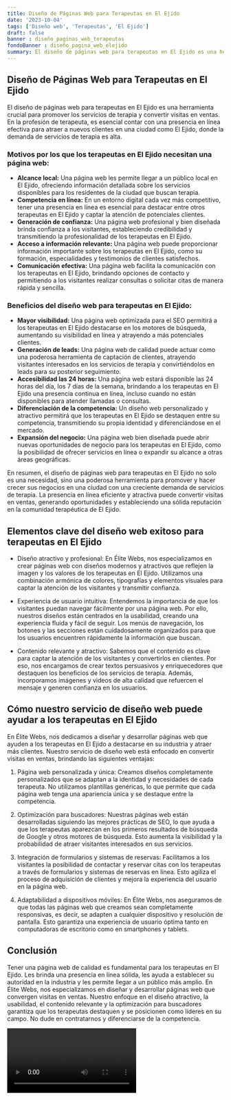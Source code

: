 ```yaml
---
title: Diseño de Páginas Web para Terapeutas en El Ejido
date: '2023-10-04'
tags: ['Diseño web', 'Terapeutas', 'El Ejido']
draft: false
banner : diseño_paginas_web_terapeutas
fondoBanner : diseño_pagina_web_elejido
summary: El diseño de páginas web para terapeutas en El Ejido es una herramienta crucial para promover los servicios de terapia y convertir visitas en ventas. En la profesión de terapeuta, es esencial contar con una presencia en línea efectiva para atraer a nuevos clientes en una ciudad como El Ejido, donde la demanda de servicios de terapia es alta.
---
```


## Diseño de Páginas Web para Terapeutas en El Ejido

El diseño de páginas web para terapeutas en El Ejido es una herramienta crucial para promover los servicios de terapia y convertir visitas en ventas. En la profesión de terapeuta, es esencial contar con una presencia en línea efectiva para atraer a nuevos clientes en una ciudad como El Ejido, donde la demanda de servicios de terapia es alta.

### Motivos por los que los terapeutas en El Ejido necesitan una página web:

- **Alcance local:** Una página web les permite llegar a un público local en El Ejido, ofreciendo información detallada sobre los servicios disponibles para los residentes de la ciudad que buscan terapia.
- **Competencia en línea:** En un entorno digital cada vez más competitivo, tener una presencia en línea es esencial para destacar entre otros terapeutas en El Ejido y captar la atención de potenciales clientes.
- **Generación de confianza:** Una página web profesional y bien diseñada brinda confianza a los visitantes, estableciendo credibilidad y transmitiendo la profesionalidad de los terapeutas en El Ejido.
- **Acceso a información relevante:** Una página web puede proporcionar información importante sobre los terapeutas en El Ejido, como su formación, especialidades y testimonios de clientes satisfechos.
- **Comunicación efectiva:** Una página web facilita la comunicación con los terapeutas en El Ejido, brindando opciones de contacto y permitiendo a los visitantes realizar consultas o solicitar citas de manera rápida y sencilla.

### Beneficios del diseño web para terapeutas en El Ejido:

- **Mayor visibilidad:** Una página web optimizada para el SEO permitirá a los terapeutas en El Ejido destacarse en los motores de búsqueda, aumentando su visibilidad en línea y atrayendo a más potenciales clientes.
- **Generación de leads:** Una página web de calidad puede actuar como una poderosa herramienta de captación de clientes, atrayendo visitantes interesados en los servicios de terapia y convirtiéndolos en leads para su posterior seguimiento.
- **Accesibilidad las 24 horas:** Una página web estará disponible las 24 horas del día, los 7 días de la semana, brindando a los terapeutas en El Ejido una presencia continua en línea, incluso cuando no están disponibles para atender llamadas o consultas.
- **Diferenciación de la competencia:** Un diseño web personalizado y atractivo permitirá que los terapeutas en El Ejido se destaquen entre su competencia, transmitiendo su propia identidad y diferenciándose en el mercado.
- **Expansión del negocio:** Una página web bien diseñada puede abrir nuevas oportunidades de negocio para los terapeutas en El Ejido, como la posibilidad de ofrecer servicios en línea o expandir su alcance a otras áreas geográficas.

En resumen, el diseño de páginas web para terapeutas en El Ejido no solo es una necesidad, sino una poderosa herramienta para promover y hacer crecer sus negocios en una ciudad con una creciente demanda de servicios de terapia. La presencia en línea eficiente y atractiva puede convertir visitas en ventas, generando oportunidades y estableciendo una sólida reputación en la comunidad terapéutica de El Ejido.

<GifSeo />

<Cta />

## Elementos clave del diseño web exitoso para terapeutas en El Ejido

- Diseño atractivo y profesional: En Élite Webs, nos especializamos en crear páginas web con diseños modernos y atractivos que reflejen la imagen y los valores de los terapeutas en El Ejido. Utilizamos una combinación armónica de colores, tipografías y elementos visuales para captar la atención de los visitantes y transmitir confianza.

- Experiencia de usuario intuitiva: Entendemos la importancia de que los visitantes puedan navegar fácilmente por una página web. Por ello, nuestros diseños están centrados en la usabilidad, creando una experiencia fluida y fácil de seguir. Los menús de navegación, los botones y las secciones están cuidadosamente organizados para que los usuarios encuentren rápidamente la información que buscan.

- Contenido relevante y atractivo: Sabemos que el contenido es clave para captar la atención de los visitantes y convertirlos en clientes. Por eso, nos encargamos de crear textos persuasivos y enriquecedores que destaquen los beneficios de los servicios de terapia. Además, incorporamos imágenes y videos de alta calidad que refuercen el mensaje y generen confianza en los usuarios.

## Cómo nuestro servicio de diseño web puede ayudar a los terapeutas en El Ejido

En Élite Webs, nos dedicamos a diseñar y desarrollar páginas web que ayuden a los terapeutas en El Ejido a destacarse en su industria y atraer más clientes. Nuestro servicio de diseño web está enfocado en convertir visitas en ventas, brindando las siguientes ventajas:

1. Página web personalizada y única: Creamos diseños completamente personalizados que se adaptan a la identidad y necesidades de cada terapeuta. No utilizamos plantillas genéricas, lo que permite que cada página web tenga una apariencia única y se destaque entre la competencia.

2. Optimización para buscadores: Nuestras páginas web están desarrolladas siguiendo las mejores prácticas de SEO, lo que ayuda a que los terapeutas aparezcan en los primeros resultados de búsqueda de Google y otros motores de búsqueda. Esto aumenta la visibilidad y la probabilidad de atraer visitantes interesados en sus servicios.

3. Integración de formularios y sistemas de reservas: Facilitamos a los visitantes la posibilidad de contactar y reservar citas con los terapeutas a través de formularios y sistemas de reservas en línea. Esto agiliza el proceso de adquisición de clientes y mejora la experiencia del usuario en la página web.

4. Adaptabilidad a dispositivos móviles: En Élite Webs, nos aseguramos de que todas las páginas web que creamos sean completamente responsivas, es decir, se adapten a cualquier dispositivo y resolución de pantalla. Esto garantiza una experiencia de usuario óptima tanto en computadoras de escritorio como en smartphones y tablets.

## Conclusión

Tener una página web de calidad es fundamental para los terapeutas en El Ejido. Les brinda una presencia en línea sólida, les ayuda a establecer su autoridad en la industria y les permite llegar a un público más amplio. En Élite Webs, nos especializamos en diseñar y desarrollar páginas web que convergen visitas en ventas. Nuestro enfoque en el diseño atractivo, la usabilidad, el contenido relevante y la optimización para buscadores garantiza que los terapeutas destaquen y se posicionen como líderes en su campo. No dude en contratarnos y diferenciarse de la competencia.

<Video />

<CtaBot job='Terapeutas' city='El Ejido'/>

<Gmaps query='El Ejido+españa+maps' />
